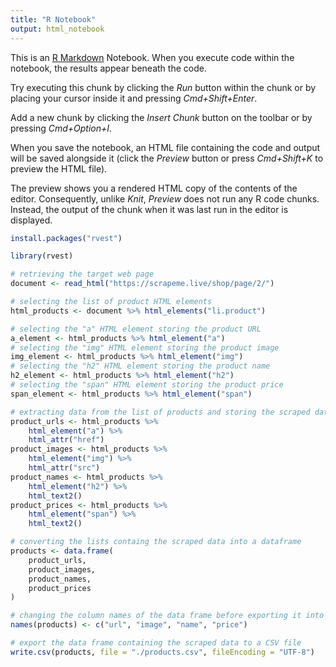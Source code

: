 ```yaml
---
title: "R Notebook"
output: html_notebook
---
```


This is an [R Markdown](http://rmarkdown.rstudio.com) Notebook. When you execute code within the notebook, the results appear beneath the code. 

Try executing this chunk by clicking the *Run* button within the chunk or by placing your cursor inside it and pressing *Cmd+Shift+Enter*. 



Add a new chunk by clicking the *Insert Chunk* button on the toolbar or by pressing *Cmd+Option+I*.

When you save the notebook, an HTML file containing the code and output will be saved alongside it (click the *Preview* button or press *Cmd+Shift+K* to preview the HTML file). 

The preview shows you a rendered HTML copy of the contents of the editor. Consequently, unlike *Knit*, *Preview* does not run any R code chunks. Instead, the output of the chunk when it was last run in the editor is displayed.



```r
install.packages("rvest")
```


```r
library(rvest)

```

```r
# retrieving the target web page 
document <- read_html("https://scrapeme.live/shop/page/2/")

```

```r
# selecting the list of product HTML elements 
html_products <- document %>% html_elements("li.product")

```

```r
# selecting the "a" HTML element storing the product URL 
a_element <- html_products %>% html_element("a") 
# selecting the "img" HTML element storing the product image 
img_element <- html_products %>% html_element("img") 
# selecting the "h2" HTML element storing the product name 
h2_element <- html_products %>% html_element("h2") 
# selecting the "span" HTML element storing the product price 
span_element <- html_products %>% html_element("span")

```


```r
# extracting data from the list of products and storing the scraped data into 4 lists 
product_urls <- html_products %>% 
	html_element("a") %>% 
	html_attr("href") 
product_images <- html_products %>% 
	html_element("img") %>% 
	html_attr("src") 
product_names <- html_products %>% 
	html_element("h2") %>% 
	html_text2() 
product_prices <- html_products %>% 
	html_element("span") %>% 
	html_text2()

```

```r
# converting the lists containg the scraped data into a dataframe 
products <- data.frame( 
	product_urls, 
	product_images, 
	product_names, 
	product_prices 
)

```

```r
# changing the column names of the data frame before exporting it into CSV 
names(products) <- c("url", "image", "name", "price")

```

```r
# export the data frame containing the scraped data to a CSV file 
write.csv(products, file = "./products.csv", fileEncoding = "UTF-8")

```


